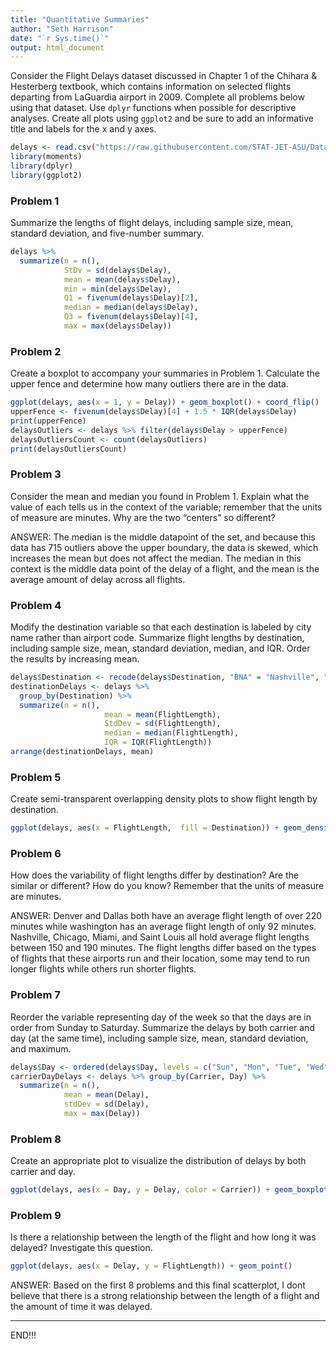 ```yaml
---
title: "Quantitative Summaries"
author: "Seth Harrison"
date: "`r Sys.time()`"
output: html_document
---
```


Consider the Flight Delays dataset discussed in Chapter 1 of the Chihara & Hesterberg textbook, which contains information on selected flights departing from LaGuardia airport in 2009. Complete all problems below using that dataset. Use `dplyr` functions when possible for descriptive analyses. Create all plots using `ggplot2` and be sure to add an informative title and labels for the x and y axes.

```r
delays <- read.csv("https://raw.githubusercontent.com/STAT-JET-ASU/Datasets/master/Chihara/FlightDelays.csv")
library(moments)
library(dplyr)
library(ggplot2)
```


### Problem 1

Summarize the lengths of flight delays, including sample size, mean, standard deviation, and five-number summary.

```r
delays %>% 
  summarize(n = n(),
            StDv = sd(delays$Delay),
            mean = mean(delays$Delay),
            min = min(delays$Delay),
            Q1 = fivenum(delays$Delay)[2],
            median = median(delays$Delay),
            Q3 = fivenum(delays$Delay)[4],
            max = max(delays$Delay))
```


### Problem 2

Create a boxplot to accompany your summaries in Problem 1. Calculate the upper fence and determine how many outliers there are in the data.

```r
ggplot(delays, aes(x = 1, y = Delay)) + geom_boxplot() + coord_flip()
upperFence <- fivenum(delays$Delay)[4] + 1.5 * IQR(delays$Delay)
print(upperFence)
delaysOutliers <- delays %>% filter(delays$Delay > upperFence)
delaysOutliersCount <- count(delaysOutliers)
print(delaysOutliersCount)
```


### Problem 3

Consider the mean and median you found in Problem 1. Explain what the value of each tells us in the context of the variable; remember that the units of measure are minutes. Why are the two "centers" so different?

ANSWER: The median is the middle datapoint of the set, and because this data has 715 outliers above the upper boundary, the data is skewed, which increases the mean but does not affect the median. The median in this context is the middle data point of the delay of a flight, and the mean is the average amount of delay across all flights.


### Problem 4

Modify the destination variable so that each destination is labeled by city name rather than airport code. Summarize flight lengths by destination, including sample size, mean, standard deviation, median, and IQR. Order the results by increasing mean.

```r
delays$Destination <- recode(delays$Destination, "BNA" = "Nashville", "DEN" = "Denver", "DFW" = "Dallas","IAD" = "Washington", "MIA" = "Miami", "ORD" = "Chicago", "STL" = "Saint Louis")
destinationDelays <- delays %>%
  group_by(Destination) %>%
  summarize(n = n(),
                     mean = mean(FlightLength),
                     StdDev = sd(FlightLength),
                     median = median(FlightLength),
                     IQR = IQR(FlightLength))
arrange(destinationDelays, mean)
```


### Problem 5

Create semi-transparent overlapping density plots to show flight length by destination. 

```r
ggplot(delays, aes(x = FlightLength,  fill = Destination)) + geom_density(alpha = .5)
```


### Problem 6

How does the variability of flight lengths differ by destination? Are the similar or different? How do you know? Remember that the units of measure are minutes.

ANSWER: Denver and Dallas both have an average flight length of over 220 minutes while washington has an average flight length of only 92 minutes. Nashville, Chicago, Miami, and Saint Louis all hold average flight lengths between 150 and 190 minutes. The flight lengths differ based on the types of flights that these airports run and their location, some may tend to run longer flights while others run shorter flights.


### Problem 7

Reorder the variable representing day of the week so that the days are in order from Sunday to Saturday. Summarize the delays by both carrier and day (at the same time), including sample size, mean, standard deviation, and maximum. 

```r
delays$Day <- ordered(delays$Day, levels = c("Sun", "Mon", "Tue", "Wed", "Thu", "Fri", "Sat"))
carrierDayDelays <- delays %>% group_by(Carrier, Day) %>%
  summarize(n = n(),
            mean = mean(Delay),
            stdDev = sd(Delay),
            max = max(Delay))
```


### Problem 8

Create an appropriate plot to visualize the distribution of delays by both carrier and day.

```r
ggplot(delays, aes(x = Day, y = Delay, color = Carrier)) + geom_boxplot() + coord_flip()
```


### Problem 9

Is there a relationship between the length of the flight and how long it was delayed? Investigate this question.

```r
ggplot(delays, aes(x = Delay, y = FlightLength)) + geom_point()
```

ANSWER: Based on the first 8 problems and this final scatterplot, I dont believe that there is a strong relationship between the length of a flight and the amount of time it was delayed.


<hr>

END!!!

